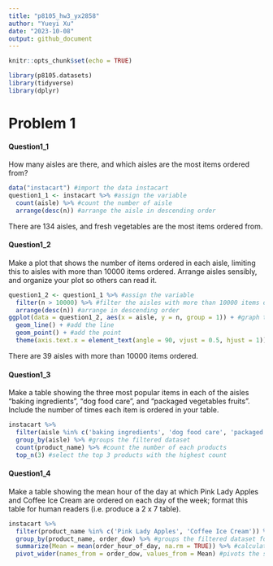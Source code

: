 ```yaml
---
title: "p8105_hw3_yx2858"
author: "Yueyi Xu"
date: "2023-10-08"
output: github_document
---
```


```r
knitr::opts_chunk$set(echo = TRUE)
```

```r
library(p8105.datasets)
library(tidyverse)
library(dplyr)
```

# Problem 1

#### Question1_1
How many aisles are there, and which aisles are the most items ordered from?
```r
data("instacart") #import the data instacart
question1_1 <- instacart %>% #assign the variable
  count(aisle) %>% #count the number of aisle
  arrange(desc(n)) #arrange the aisle in descending order
```
There are 134 aisles, and fresh vegetables are the most items ordered from.


#### Question1_2
Make a plot that shows the number of items ordered in each aisle, limiting this to aisles with more than 10000 items ordered. Arrange aisles sensibly, and organize your plot so others can read it.
```r
question1_2 <- question1_1 %>% #assign the variable
  filter(n > 10000) %>% #filter the aisles with more than 10000 items ordered
  arrange(desc(n)) #arrange in descending order
ggplot(data = question1_2, aes(x = aisle, y = n, group = 1)) + #graph the plot
  geom_line() + #add the line
  geom_point() + #add the point
  theme(axis.text.x = element_text(angle = 90, vjust = 0.5, hjust = 1)) #reverse the names of x axis to horizontal view
```
There are 39 aisles with more than 10000 items ordered.


#### Question1_3
Make a table showing the three most popular items in each of the aisles “baking ingredients”, “dog food care”, and “packaged vegetables fruits”. Include the number of times each item is ordered in your table.
```r
instacart %>%
  filter(aisle %in% c('baking ingredients', 'dog food care', 'packaged vegetables fruits')) %>% #filters the dataset into only these three values
  group_by(aisle) %>% #groups the filtered dataset
  count(product_name) %>% #count the number of each products
  top_n(3) #select the top 3 products with the highest count
```


#### Question1_4
Make a table showing the mean hour of the day at which Pink Lady Apples and Coffee Ice Cream are ordered on each day of the week; format this table for human readers (i.e. produce a 2 x 7 table).
```r
instacart %>%
  filter(product_name %in% c('Pink Lady Apples', 'Coffee Ice Cream')) %>% #filters the dataset into which "product_name" is either "Pink Lady Apples" or "Coffee Ice Cream"
  group_by(product_name, order_dow) %>% #groups the filtered dataset for each combination of product and day of the week
  summarize(Mean = mean(order_hour_of_day, na.rm = TRUE)) %>% #calculate the mean hour of the day when orders for each product were placed, ignore the ones with missing value
  pivot_wider(names_from = order_dow, values_from = Mean) #pivots the summarized dataset into each day of the week as a separate column with the mean order hour; therefore, this table becomes a 2x7 table (2 product_name, and 7 days of the week)
```





